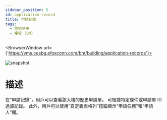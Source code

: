 ---
sidebar_position: 5
id: application-record
title: 申請紀錄
tags:
  - 開始使用
  - 樓管 (BM)
---


<BrowserWindow url={'https://vms.cesbg.efoxconn.com/bm/building/application-records'}>

![snapshot](../../assets/bm/bm-application-record-zh-hant.png)

</BrowserWindow>

# 描述

在“申請記錄”，用戶可以查看該大樓的歷史申請單。 可根據特定條件或申請單 ID 過濾記錄。 此外，用戶可以使用“自定義表格列”按鈕顯示“申請任務”和“申請人”欄。
